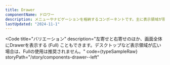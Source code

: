 ```yaml
---
title: Drawer
componentName: ドロワー
description: メニューやナビゲーションを格納するコンポーネントです。主に表示領域が限られるモバイルやタブレットにおいて使用されます。
lastUpdated: "2024-11-1"
---
```



<Code
  title="バリエーション"
  description="左寄せと右寄せのほか、画面全体にDrawerを表示する (Full) こともできます。デスクトップなど表示領域が広い場合は、Fullの使用は推奨されません。"
  code={typeSampleRaw}
  storyPath="/story/components-drawer--left"
>
  <TypeSample client:load />
</Code>

